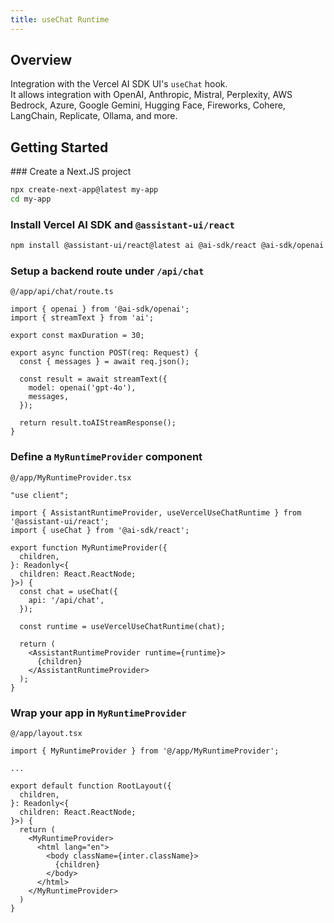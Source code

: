 ```yaml
---
title: useChat Runtime
---
```


## Overview

Integration with the Vercel AI SDK UI's `useChat` hook.  
It allows integration with OpenAI, Anthropic, Mistral, Perplexity, AWS Bedrock, Azure, Google Gemini, Hugging Face, Fireworks, Cohere, LangChain, Replicate, Ollama, and more.

## Getting Started


<Steps>
  ### Create a Next.JS project

  ```sh
  npx create-next-app@latest my-app
  cd my-app
  ```
  
  ### Install Vercel AI SDK and `@assistant-ui/react`

  ```sh npm2yarn
  npm install @assistant-ui/react@latest ai @ai-sdk/react @ai-sdk/openai
  ```

  ### Setup a backend route under `/api/chat`

  `@/app/api/chat/route.ts`

  ```tsx
  import { openai } from '@ai-sdk/openai';
  import { streamText } from 'ai';

  export const maxDuration = 30;

  export async function POST(req: Request) {
    const { messages } = await req.json();

    const result = await streamText({
      model: openai('gpt-4o'),
      messages,
    });

    return result.toAIStreamResponse();
  }
  ```

  ### Define a `MyRuntimeProvider` component

  `@/app/MyRuntimeProvider.tsx`

  ```tsx
  "use client";

  import { AssistantRuntimeProvider, useVercelUseChatRuntime } from '@assistant-ui/react';
  import { useChat } from '@ai-sdk/react'; 

  export function MyRuntimeProvider({
    children,
  }: Readonly<{
    children: React.ReactNode;
  }>) { 
    const chat = useChat({
      api: '/api/chat',
    });

    const runtime = useVercelUseChatRuntime(chat);

    return (
      <AssistantRuntimeProvider runtime={runtime}>
        {children}
      </AssistantRuntimeProvider>
    );
  }
  ```

  ### Wrap your app in `MyRuntimeProvider`

  `@/app/layout.tsx`

  ```tsx {1,11,17}
  import { MyRuntimeProvider } from '@/app/MyRuntimeProvider';

  ...

  export default function RootLayout({
    children,
  }: Readonly<{
    children: React.ReactNode;
  }>) {
    return (
      <MyRuntimeProvider>
        <html lang="en">
          <body className={inter.className}>
            {children}
          </body>
        </html>
      </MyRuntimeProvider>
    )
  }
  ```

</Steps>

